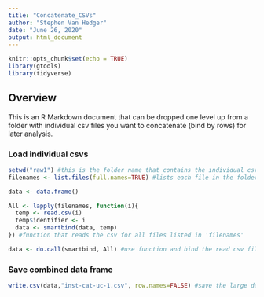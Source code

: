```yaml
---
title: "Concatenate_CSVs"
author: "Stephen Van Hedger"
date: "June 26, 2020"
output: html_document
---
```


```r
knitr::opts_chunk$set(echo = TRUE)
library(gtools)
library(tidyverse)
```

## Overview

This is an R Markdown document that can be dropped one level up from a folder with individual csv files you want to concatenate (bind by rows) for later analysis.

### Load individual csvs

```r
setwd("raw1") #this is the folder name that contains the individual csvs from exp1
filenames <- list.files(full.names=TRUE) #lists each file in the folder

data <- data.frame()

All <- lapply(filenames, function(i){
  temp <- read.csv(i)
  temp$identifier <- i
  data <- smartbind(data, temp)
}) #function that reads the csv for all files listed in 'filenames'

data <- do.call(smartbind, All) #use function and bind the read csv files be row into a large data frame
```

### Save combined data frame

```r
write.csv(data,"inst-cat-uc-1.csv", row.names=FALSE) #save the large data frame as its own csv file
```

